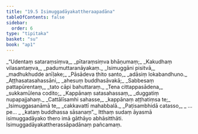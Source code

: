 ```yaml
---
title: "19.5 Isimuggadāyakattheraapadāna"
tableOfContents: false
sidebar:
  order: 6
type: "tipitaka"
basket: "su"
book: "ap1"
---
```



<DynamicBreadcrumb />

<Division number="24" book="ap1">

<Paragraph number="2612" type="verses" book="ap1">
_“Udentaṃ sataraṃsiṃva,_  
_pītaraṃsiṃva bhāṇumaṃ;_  
_Kakudhaṃ vilasantaṃva,_  
_padumuttaranāyakaṃ._  

</Paragraph>

</Division>
<Division number="25" book="ap1">

<Paragraph number="2613" type="verses" book="ap1">
_Isimuggāni pisitvā,_  
_madhukhudde anīḷake;_  
_Pāsādeva ṭhito santo,_  
_adāsiṃ lokabandhuno._  

</Paragraph>

</Division>
<Division number="26" book="ap1">

<Paragraph number="2614" type="verses" book="ap1">
_Aṭṭhasatasahassāni,_  
_ahesuṃ buddhasāvakā;_  
_Sabbesaṃ pattapūrentaṃ,_  
_tato cāpi bahuttaraṃ._  

</Paragraph>

</Division>
<Division number="27" book="ap1">

<Paragraph number="2615" type="verses" book="ap1">
_Tena cittappasādena,_  
_sukkamūlena codito;_  
_Kappānaṃ satasahassaṃ,_  
_duggatiṃ nupapajjahaṃ._  

</Paragraph>

</Division>
<Division number="28" book="ap1">

<Paragraph number="2616" type="verses" book="ap1">
_Cattālīsamhi sahasse,_  
_kappānaṃ aṭṭhatiṃsa te;_  
_Isimuggasanāmā te,_  
_cakkavattī mahabbalā._  

</Paragraph>

</Division>
<Division number="29" book="ap1">

<Paragraph number="2617" type="verses" book="ap1">
_Paṭisambhidā catasso,_  
_ …pe… _  
_kataṃ buddhassa sāsanaṃ”._  

</Paragraph>

<Paragraph number="2618" book="ap1">
Itthaṃ sudaṃ āyasmā isimuggadāyako thero imā gāthāyo abhāsitthāti.

</Paragraph>
</Division>

<Paragraph number="2619" type="center" book="ap1">
Isimuggadāyakattherassāpadānaṃ pañcamaṃ.
</Paragraph>